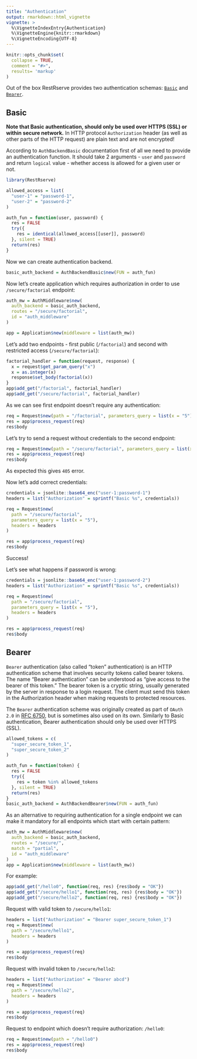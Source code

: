 ```yaml
---
title: "Authentication"
output: rmarkdown::html_vignette
vignette: >
  %\VignetteIndexEntry{Authentication}
  %\VignetteEngine{knitr::rmarkdown}
  %\VignetteEncoding{UTF-8}
---
```


```r
knitr::opts_chunk$set(
  collapse = TRUE,
  comment = "#>", 
  results= 'markup'
)
```

Out of the box RestRserve provides two authentication schemas: [`Basic`](https://swagger.io/docs/specification/authentication/basic-authentication/) and [`Bearer`](https://swagger.io/docs/specification/authentication/bearer-authentication/).

## Basic

**Note that Basic authentication, should only be used over HTTPS (SSL) or within secure network.** In HTTP protocol `Authorization` header (as well as other parts of the HTTP request) are plain text and are not encrypted!

According to `AuthBackendBasic` documentation first of all we need to provide an authentication function. It should take 2 arguments - `user` and `password` and return `logical` value - whether access is allowed for a given user  or not.
```r
library(RestRserve)

allowed_access = list(
  "user-1" = "password-1",
  "user-2" = "password-2"
)

auth_fun = function(user, password) {
  res = FALSE
  try({
    res = identical(allowed_access[[user]], password)
  }, silent = TRUE)
  return(res)
}
```

Now we can create authentication backend.

```r
basic_auth_backend = AuthBackendBasic$new(FUN = auth_fun)
```

Now let's create application which requires authorization in order to use `/secure/factorial` endpoint:
```r

auth_mw = AuthMiddleware$new(
  auth_backend = basic_auth_backend, 
  routes = "/secure/factorial", 
  id = "auth_middleware"
)

app = Application$new(middleware = list(auth_mw))
```
Let's add two endpoints - first public (`/factorial`) and second with restricted access (`/secure/factorial`):
```r
factorial_handler = function(request, response) {
  x = request$get_param_query("x")
  x = as.integer(x)
  response$set_body(factorial(x))
}
app$add_get("/factorial", factorial_handler)
app$add_get("/secure/factorial", factorial_handler)
```

As we can see first endpoint doesn't require any authentication:
```r
req = Request$new(path = "/factorial", parameters_query = list(x = "5"))
res = app$process_request(req)
res$body
```

Let's try to send a request without credentials to the second endpoint:
```r
req = Request$new(path = "/secure/factorial", parameters_query = list(x = "5"))
res = app$process_request(req)
res$body
```
As expected this gives `405` error.

Now let's add correct credentials:
```r
credentials = jsonlite::base64_enc("user-1:password-1")
headers = list("Authorization" = sprintf("Basic %s", credentials))

req = Request$new(
  path = "/secure/factorial", 
  parameters_query = list(x = "5"), 
  headers = headers
)

res = app$process_request(req)
res$body
```
Success!

Let's see what happens if password is wrong:
```r
credentials = jsonlite::base64_enc("user-1:password-2")
headers = list("Authorization" = sprintf("Basic %s", credentials))

req = Request$new(
  path = "/secure/factorial", 
  parameters_query = list(x = "5"), 
  headers = headers
)

res = app$process_request(req)
res$body
```

## Bearer

`Bearer` authentication (also called "token" authentication) is an HTTP authentication scheme that involves security tokens called bearer tokens. The name "Bearer authentication" can be understood as "give access to the bearer of this token." The bearer token is a cryptic string, usually generated by the server in response to a login request. The client must send this token in the Authorization header when making requests to protected resources.

The `Bearer` authentication scheme was originally created as part of `OAuth 2.0` in [RFC 6750](https://tools.ietf.org/html/rfc6750), but is sometimes also used on its own. Similarly to Basic authentication, Bearer authentication should only be used over HTTPS (SSL).


```r


allowed_tokens = c(
  "super_secure_token_1",
  "super_secure_token_2"
)

auth_fun = function(token) {
  res = FALSE
  try({
    res = token %in% allowed_tokens
  }, silent = TRUE)
  return(res)
}
basic_auth_backend = AuthBackendBearer$new(FUN = auth_fun)

```

As an alternative to requiring authentication for a single endpoint we can make it mandatory for all endpoints which start with certain pattern:
```r
auth_mw = AuthMiddleware$new(
  auth_backend = basic_auth_backend, 
  routes = "/secure/", 
  match = "partial",
  id = "auth_middleware"
)
app = Application$new(middleware = list(auth_mw))
```

For example:

```r
app$add_get("/hello0", function(req, res) {res$body = "OK"})
app$add_get("/secure/hello1", function(req, res) {res$body = "OK"})
app$add_get("/secure/hello2", function(req, res) {res$body = "OK"})
```

Request with valid token to `/secure/hello1`:
```r
headers = list("Authorization" = "Bearer super_secure_token_1")
req = Request$new(
  path = "/secure/hello1", 
  headers = headers
)

res = app$process_request(req)
res$body
```
Request with invalid token to `/secure/hello2`:
```r
headers = list("Authorization" = "Bearer abcd")
req = Request$new(
  path = "/secure/hello2", 
  headers = headers
)

res = app$process_request(req)
res$body
```
Request to endpoint which doesn't require authorization: `/hello0`:
```r
req = Request$new(path = "/hello0")
res = app$process_request(req)
res$body
```
